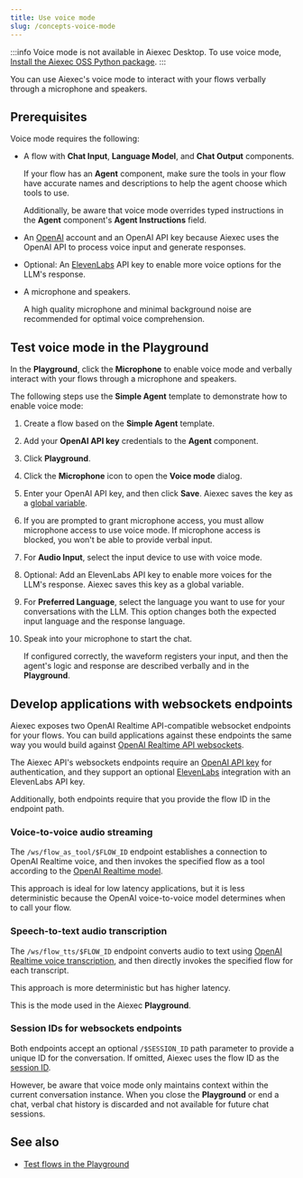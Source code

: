 ```yaml
---
title: Use voice mode
slug: /concepts-voice-mode
---
```



:::info
Voice mode is not available in Aiexec Desktop.
To use voice mode, [Install the Aiexec OSS Python package](/get-started-installation#install-and-run-the-aiexec-oss-python-package).
:::

You can use Aiexec's voice mode to interact with your flows verbally through a microphone and speakers.

## Prerequisites

Voice mode requires the following:

* A flow with **Chat Input**, **Language Model**, and **Chat Output** components.

    If your flow has an **Agent** component, make sure the tools in your flow have accurate names and descriptions to help the agent choose which tools to use.

    Additionally, be aware that voice mode overrides typed instructions in the **Agent** component's **Agent Instructions** field.

* An [OpenAI](https://platform.openai.com/) account and an OpenAI API key because Aiexec uses the OpenAI API to process voice input and generate responses.

* Optional: An [ElevenLabs](https://elevenlabs.io) API key to enable more voice options for the LLM's response.

* A microphone and speakers.

    A high quality microphone and minimal background noise are recommended for optimal voice comprehension.

## Test voice mode in the Playground

In the **Playground**, click the <Icon name="Mic" aria-hidden="true"/> **Microphone** to enable voice mode and verbally interact with your flows through a microphone and speakers.

The following steps use the **Simple Agent** template to demonstrate how to enable voice mode:

1. Create a flow based on the **Simple Agent** template.

2. Add your **OpenAI API key** credentials to the **Agent** component.

3. Click **Playground**.

4. Click the <Icon name="Mic" aria-hidden="true"/> **Microphone** icon to open the **Voice mode** dialog.

5. Enter your OpenAI API key, and then click **Save**. Aiexec saves the key as a [global variable](/configuration-global-variables).

6. If you are prompted to grant microphone access, you must allow microphone access to use voice mode.
If microphone access is blocked, you won't be able to provide verbal input.

7. For **Audio Input**, select the input device to use with voice mode.

8. Optional: Add an ElevenLabs API key to enable more voices for the LLM's response.
Aiexec saves this key as a global variable.

9. For **Preferred Language**, select the language you want to use for your conversations with the LLM.
This option changes both the expected input language and the response language.

10. Speak into your microphone to start the chat.

    If configured correctly, the waveform registers your input, and then the agent's logic and response are described verbally and in the **Playground**.

## Develop applications with websockets endpoints

Aiexec exposes two OpenAI Realtime API-compatible websocket endpoints for your flows.
You can build applications against these endpoints the same way you would build against [OpenAI Realtime API websockets](https://platform.openai.com/docs/guides/realtime#connect-with-websockets).

The Aiexec API's websockets endpoints require an [OpenAI API key](https://platform.openai.com/docs/overview) for authentication, and they support an optional [ElevenLabs](https://elevenlabs.io) integration with an ElevenLabs API key.

Additionally, both endpoints require that you provide the flow ID in the endpoint path.

### Voice-to-voice audio streaming

The `/ws/flow_as_tool/$FLOW_ID` endpoint establishes a connection to OpenAI Realtime voice, and then invokes the specified flow as a tool according to the [OpenAI Realtime model](https://platform.openai.com/docs/guides/realtime-conversations#handling-audio-with-websockets).

This approach is ideal for low latency applications, but it is less deterministic because the OpenAI voice-to-voice model determines when to call your flow.

### Speech-to-text audio transcription

The `/ws/flow_tts/$FLOW_ID` endpoint converts audio to text using [OpenAI Realtime voice transcription](https://platform.openai.com/docs/guides/realtime-transcription), and then directly invokes the specified flow for each transcript.

This approach is more deterministic but has higher latency.

This is the mode used in the Aiexec **Playground**.

### Session IDs for websockets endpoints

Both endpoints accept an optional `/$SESSION_ID` path parameter to provide a unique ID for the conversation.
If omitted, Aiexec uses the flow ID as the [session ID](/session-id).

However, be aware that voice mode only maintains context within the current conversation instance.
When you close the **Playground** or end a chat, verbal chat history is discarded and not available for future chat sessions.

## See also

* [Test flows in the Playground](/concepts-playground)